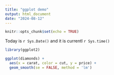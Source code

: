 ```yaml
---
title: "ggplot demo"
output: html_document
date: "2024-08-12"
---
```


```r
knitr::opts_chunk$set(echo = TRUE)
```

Today is `r Sys.Date()` and it is currentl `r Sys.time()`

```r
library(ggplot2)

ggplot(diamonds) + 
  aes(x = carat, color = cut, y = price) + 
  geom_smooth(se = FALSE, method = 'lm')

```

